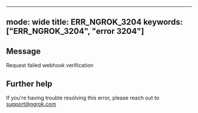 
---
mode: wide
title: ERR_NGROK_3204
keywords: ["ERR_NGROK_3204", "error 3204"]
---

## Message
Request failed webhook verification




## Further help
If you're having trouble resolving this error, please reach out to [support@ngrok.com](mailto:support@ngrok.com?subject=Help%20with%20ERR_NGROK_3204)

